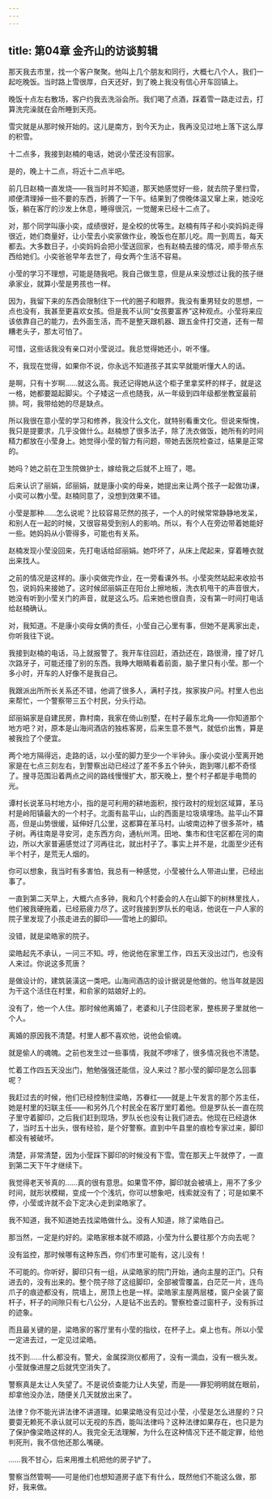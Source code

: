 ```yaml
---
---
---
```

title: 第04章 金齐山的访谈剪辑
---




那天我去市里，找一个客户聚聚。他叫上几个朋友和同行，大概七八个人，我们一起吃晚饭。当时路上雪很厚，白天还好，到了晚上我没有信心开车回镇上。

晚饭十点左右散场，客户约我去洗浴会所。我们喝了点酒，踩着雪一路走过去，打算洗完澡就在会所睡到天亮。

雪灾就是从那时候开始的。这儿是南方，到今天为止，我再没见过地上落下这么厚的积雪。

十二点多，我接到赵楠的电话，她说小莹还没有回家。

是的，晚上十二点，将近十二点半吧。

前几日赵楠一直发烧——我当时并不知道，那天她感觉好一些，就去院子里扫雪，顺便清理掉一些不要的东西，折腾了一下午。结果到了傍晚体温又窜上来，她没吃饭，躺在客厅的沙发上休息，睡得很沉，一觉醒来已经十二点了。

对，那个同学叫康小奕，成绩很好，是全校的优等生。赵楠有阵子和小奕妈妈走得很近，她们商量好，让小莹去小奕家做作业，晚饭也在那儿吃。周一到周五，每天都去。大多数日子，小奕妈妈会把小莹送回家，也有赵楠去接的情况，顺手带点东西给她们。小奕爸爸早年去世了，母女两个生活不容易。

小莹的学习不理想，可能是随我吧。我自己做生意，但是从来没想过让我的孩子继承家业，就算小莹是男孩也一样。

因为，我留下来的东西会限制住下一代的圈子和眼界。我没有重男轻女的思想，一点也没有，我甚至更喜欢女孩。但是我不认同“女孩要富养”这种观点。小莹将来应该依靠自己的能力，去外面生活，而不是整天跟机器、跟五金件打交道，还有一帮糟老头子，那太可怕了。

可惜，这些话我没有亲口对小莹说过。我总觉得她还小，听不懂。

不，我现在觉得，如果你不说，你永远不知道孩子其实早就能听懂大人的话。

是啊，只有十岁啊……就这么高。我还记得她从这个柜子里拿奖杯的样子，就是这一格，她都要踮起脚尖。个子矮这一点也随我，从一年级到四年级都坐教室最前排。呵，我带给她的尽是缺点。

所以我很在意小莹的学习和修养，我没什么文化，就特别看重文化。但说来惭愧，我只是提要求，几乎没做什么。赵楠想了很多法子，除了洗衣做饭，她所有的时间精力都放在小莹身上。她觉得小莹的智力有问题，带她去医院检查过，结果是正常的。

她吗？她之前在卫生院做护士，嫁给我之后就不上班了，嗯。

后来认识了丽娟，邱丽娟，就是康小奕的母亲，她提出来让两个孩子一起做功课，小奕可以教小莹。赵楠同意了，没想到效果不错。

小莹是那种……怎么说呢？比较容易茫然的孩子，一个人的时候常常静静地发呆，和别人在一起的时候，又很容易受到别人的影响。所以，有个人在旁边带着她能好一些。她妈妈从小管得多，可能也有关系。

赵楠发现小莹没回来，先打电话给邱丽娟。她吓坏了，从床上爬起来，穿着睡衣就出来找人。

之前的情况是这样的。康小奕做完作业，在一旁看课外书。小莹突然站起来收拾书包，说妈妈来接她了。这时候邱丽娟正在阳台上擦地板，洗衣机甩干的声音很大，她没有听到小莹关门的声音，就是这么巧。后来她也很自责，没有第一时间打电话给赵楠确认。

对，我知道。不是康小奕母女俩的责任，小莹自己心里有事，但她不是离家出走，你听我往下说。

我接到赵楠的电话，马上就报警了。我开车往回赶，酒劲还在，路很滑，撞了好几次路牙子，可能还撞了别的东西。我睁大眼睛看着前面，脑子里只有小莹。那一个多小时，开车的人好像不是我自己。

我跟派出所所长关系还不错，他调了很多人，满村子找，挨家挨户问。村里人也出来帮忙，一个警察带三五个村民，分头行动。

邱丽娟家是自建民房，靠村南，我家在倚山别墅，在村子最东北角——你知道那个地方吧？对，原本是山海间酒店的独栋客房，后来生意不景气，就低价出售，算是被我捡了个便宜。

两个地方隔得远，走路的话，以小莹的脚力至少一个半钟头。康小奕说小莹离开她家是在七点三刻左右，到警察出动已经过了差不多五个钟头，跑到哪儿都不奇怪了。搜寻范围沿着两点之间的路线慢慢扩大，那天晚上，整个村子都是手电筒的光。

谭村长说革马村地方小，指的是可利用的耕地面积，按行政村的规划区域算，革马村是岭阳镇最大的一个村子。北面有盐平山，山的西面是垃圾填埋场。盐平山不算高，但是山势很缓，延伸好几公里，这都算在革马村。山坡南边种了很多茶叶，橘子树。再往南是寻安河，走东西方向，通杭州湾。田地、集市和住宅区都在河的南边，所以大家普遍感觉过了河再往北，就出村子了。事实上并不是，北面至少还有半个村子，是荒无人烟的。

你可以想象，我当时有多害怕，我总有一种感觉，小莹被什么人带进山里，已经出事了。

一直到第二天早上，大概六点多钟，我和几个村委会的人在山脚下的树林里找人，他们被我硬拖着，已经筋疲力尽了。这时我接到罗队长的电话，他说在一户人家的院子里发现了小孩走进去的脚印——雪地上的脚印。

没错，就是梁皓家的院子。

梁皓起先不承认，一问三不知。哼，他说他在家里工作，四五天没出过门，也没有人来过。你说这多荒唐？

是做设计的，建筑装潢这一类吧。山海间酒店的设计据说是他做的。他当年就是因为干这个活住在村里，和俞家的姑娘好上的。

没有了，他一个人住。那时候他离婚了，老婆和儿子住回老家，整栋房子里就他一个人。

离婚的原因我不清楚。村里人都不喜欢他，说他会偷魂。

就是偷人的魂魄。之前也发生过一些事情，我就不啰嗦了，很多情况我也不清楚。

忙着工作四五天没出门，勉勉强强还能信，没人来过？那小莹的脚印是怎么回事呢？

我赶过去的时候，他们已经控制住梁皓，苏眷红——就是上午发言的那个苏主任，她是村里的妇联主任——和另外几个村民全在客厅里盯着他。但是罗队长一直在院子里守着脚印，之后我们赶到现场，罗队长也没有让我们进去。他现在已经退休了，当时五十出头，很有经验，是个好警察。直到中午县里的痕检专家过来，脚印都没有被破坏。

清楚，非常清楚，因为小莹踩下脚印的时候没有下雪。雪在那天上午就停了，一直到第二天下午才继续下。

我觉得老天爷真的……真的很有意思。如果雪不停，脚印就会被填上，用不了多少时间，就形状模糊，变成一个个浅坑，你可以想象吧，线索就没有了；可是如果不停，小莹或许就不会下定决心走到梁皓家了。

我不知道，我不知道她去找梁皓做什么。没有人知道，除了梁皓自己。

那当然，一定是约好的。梁皓家根本就不顺路，小莹为什么要往那个方向去呢？

没有监控，那时候哪有这种东西，你们市里可能有，这儿没有！

不可能的。你听好，脚印只有一组，从梁皓家的院门开始，通向主屋的正门。只有进去的，没有出来的。整个院子除了这组脚印，全部被雪覆盖，白茫茫一片，连鸟爪子的痕迹都没有，院墙上，房顶上也是一样。梁皓家主屋两层楼，窗户全装了窗杆子，杆子的间隙只有七八公分，人是钻不出去的。警察检查过窗杆子，没有拆过的迹象。

而且最关键的是，梁皓家的客厅里有小莹的指纹，在杯子上。桌上也有。所以小莹一定进去过，一定见过梁皓。

找不到……什么都没有。警犬，金属探测仪都用了，没有一滴血，没有一根头发。小莹就像进屋之后就凭空消失了。

警察真是太让人失望了。不是说侦查能力让人失望，而是——罪犯明明就在眼前，却拿他没办法，随便关几天就放出来了。

法律？你不能光讲法律不讲道理。如果梁皓没有见过小莹，小莹是怎么进屋的？只要耍无赖死不承认就可以无视的东西，能叫法律吗？这种法律如果存在，也只是为了保护像梁皓这样的人。我完全无法理解，为什么在这种情况下还不能定罪，给他判死刑，我不信他还那么嘴硬。

……我不甘心，后来用推土机把他的房子铲了。

警察当然管啊——可是他们也想知道房子底下有什么，既然他们不能这么做，那好，我来做。